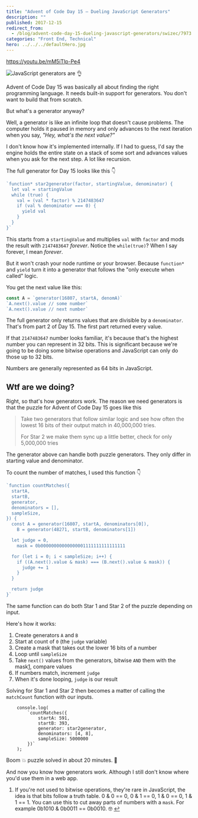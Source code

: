 ```yaml
---
title: "Advent of Code Day 15 – Dueling JavaScript Generators"
description: ""
published: 2017-12-15
redirect_from:
  - /blog/advent-code-day-15-dueling-javascript-generators/swizec/7973
categories: "Front End, Technical"
hero: ../../../defaultHero.jpg
---
```


https://youtu.be/mM5iTlp-Pe4

![JavaScript generators are 👌](https://swizec.com/wp-content/uploads/2017/12/carbon-generator.png)

Advent of Code Day 15 was basically all about finding the right programming language. It needs built-in support for generators. You don't want to build that from scratch.

But what's a generator anyway?

Well, a generator is like an infinite loop that doesn't cause problems. The computer holds it paused in memory and only advances to the next iteration when you say, _"Hey, what's the next value?"_

I don't know how it's implemented internally. If I had to guess, I'd say the engine holds the entire state on a stack of some sort and advances values when you ask for the next step. A lot like recursion.

The full generator for Day 15 looks like this 👇

```javascript
`function* star2generator(factor, startingValue, denominator) {
  let val = startingValue
  while (true) {
    val = (val * factor) % 2147483647
    if (val % denominator === 0) {
      yield val
    }
  }
}`
```

This starts from a `startingValue` and multiplies `val` with `factor` and mods the result with `2147483647` _forever_. Notice the `while(true)`? When I say forever, I mean _forever_.

But it won't crash your node runtime or your browser. Because `function*` and `yield` turn it into a generator that follows the "only execute when called" logic.

You get the next value like this:

```javascript
const A = `generator(16807, startA, denomA)`
`A.next().value // some number`
`A.next().value // next number`
```

The full generator only returns values that are divisible by a `denominator`. That's from part 2 of Day 15. The first part returned every value.

If that `2147483647` number looks familiar, it's because that's the highest number you can represent in 32 bits. This is significant because we're going to be doing some bitwise operations and JavaScript can only do those up to 32 bits.

Numbers are generally represented as 64 bits in JavaScript.

## Wtf are we doing?

Right, so that's how generators work. The reason we need generators is that the puzzle for Advent of Code Day 15 goes like this

> Take two generators that follow similar logic and see how often the lowest 16 bits of their output match in 40,000,000 tries.
>
> For Star 2 we make them sync up a little better, check for only 5,000,000 tries

The generator above can handle both puzzle generators. They only differ in starting value and denominator.

To count the number of matches, I used this function 👇

```javascript
`function countMatches({
  startA,
  startB,
  generator,
  denominators = [],
  sampleSize,
}) {
  const A = generator(16807, startA, denominators[0]),
    B = generator(48271, startB, denominators[1])

  let judge = 0,
    mask = 0b00000000000000001111111111111111

  for (let i = 0; i < sampleSize; i++) {
    if ((A.next().value & mask) === (B.next().value & mask)) {
      judge += 1
    }
  }

  return judge
}`
```

The same function can do both Star 1 and Star 2 of the puzzle depending on input.

Here's how it works:

1.  Create generators `A` and `B`
2.  Start at count of `0` (the `judge` variable)
3.  Create a mask that takes out the lower 16 bits of a number
4.  Loop until `sampleSize`
5.  Take `next()` values from the generators, bitwise `AND` them with the mask[1](#fn1), compare values
6.  If numbers match, increment `judge`
7.  When it's done looping, `judge` is our result

Solving for Star 1 and Star 2 then becomes a matter of calling the `matchCount` function with our inputs.

```
    console.log(
        `countMatches({
            startA: 591,
            startB: 393,
            generator: star2generator,
            denominators: [4, 8],
            sampleSize: 5000000
        })`
    );
```

Boom 💥 puzzle solved in about 20 minutes. 🤙

And now you know how generators work. Although I still don't know where you'd use them in a web app.

1.  If you're not used to bitwise operations, they're rare in JavaScript, the idea is that bits follow a truth table. 0 & 0 == 0, 0 & 1 == 0, 1 & 0 == 0, 1 & 1 == 1. You can use this to cut away parts of numbers with a `mask`. For example 0b1010 & 0b0011 == 0b0010. 🤓 [↩](#ffn1)
